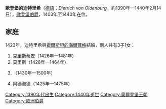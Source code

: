{{Multiple issues|
{{Expand language|1=en|time=2021-01-23T21:06:56+00:00}}
{{Unreferenced|time=2021-01-23T21:06:56+00:00}}
}}
{{Infobox noble
| name         = 歐登堡的迪特里希
| title        = 歐登堡伯爵
| image        = Didrik den Lykkelige (Rosenborg).JPG
| birth_date   = 約1390年
| death_date   = {{Death date and age|1440|2|14|1390|df=y}}
| burial_place = [[羅斯基勒主教座堂|羅斯基勒主教座堂]]
| noble family = [[歐登堡王朝|歐登堡王朝]]
| father       = [[歐登堡的克里斯蒂安五世|歐登堡的克里斯蒂安五世]]
| mother       = 霍爾斯坦的阿格尼絲
}}

'''歐登堡的迪特里希'''（[[德語|德語]]：''Dietrich von Oldenburg''，約1390年—1440年2月14日），[[奥尔登堡统治者列表|歐登堡伯爵]]，1403年至1440年在位。

== 家庭 ==
1423年，迪特里希與[[霍爾斯坦的海爾薇格|霍爾斯坦的海爾薇格]]結婚，兩人共有3子1女：
# [[克里斯蒂安一世|克里斯蒂安]]（1426年—1481年）
# 莫里斯（1428年—1464年）
# {{le|格哈德六世 (歐登堡)|Gerhard VI, Count of Oldenburg|格哈德}}（1430年—1500年）
# 阿德海德（1425年—1475年）

[[Category:1390年代出生|Category:1390年代出生]]
[[Category:1440年逝世|Category:1440年逝世]]
[[Category:奧爾登堡王朝|Category:奧爾登堡王朝]]
[[Category:歐洲伯爵|Category:歐洲伯爵]]